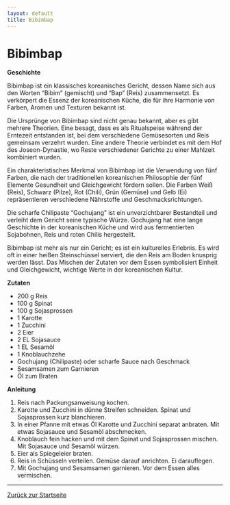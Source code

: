 ```yaml
---
layout: default
title: Bibimbap
---
```


# Bibimbap

**Geschichte**

Bibimbap ist ein klassisches koreanisches Gericht, dessen Name sich aus den Worten "Bibim" (gemischt) und "Bap" (Reis) zusammensetzt. Es verkörpert die Essenz der koreanischen Küche, die für ihre Harmonie von Farben, Aromen und Texturen bekannt ist.

Die Ursprünge von Bibimbap sind nicht genau bekannt, aber es gibt mehrere Theorien. Eine besagt, dass es als Ritualspeise während der Erntezeit entstanden ist, bei dem verschiedene Gemüsesorten und Reis gemeinsam verzehrt wurden. Eine andere Theorie verbindet es mit dem Hof des Joseon-Dynastie, wo Reste verschiedener Gerichte zu einer Mahlzeit kombiniert wurden.

Ein charakteristisches Merkmal von Bibimbap ist die Verwendung von fünf Farben, die nach der traditionellen koreanischen Philosophie der fünf Elemente Gesundheit und Gleichgewicht fördern sollen. Die Farben Weiß (Reis), Schwarz (Pilze), Rot (Chili), Grün (Gemüse) und Gelb (Ei) repräsentieren verschiedene Nährstoffe und Geschmacksrichtungen.

Die scharfe Chilipaste "Gochujang" ist ein unverzichtbarer Bestandteil und verleiht dem Gericht seine typische Würze. Gochujang hat eine lange Geschichte in der koreanischen Küche und wird aus fermentierten Sojabohnen, Reis und roten Chilis hergestellt.

Bibimbap ist mehr als nur ein Gericht; es ist ein kulturelles Erlebnis. Es wird oft in einer heißen Steinschüssel serviert, die den Reis am Boden knusprig werden lässt. Das Mischen der Zutaten vor dem Essen symbolisiert Einheit und Gleichgewicht, wichtige Werte in der koreanischen Kultur.

**Zutaten**

- 200 g Reis
- 100 g Spinat
- 100 g Sojasprossen
- 1 Karotte
- 1 Zucchini
- 2 Eier
- 2 EL Sojasauce
- 1 EL Sesamöl
- 1 Knoblauchzehe
- Gochujang (Chilipaste) oder scharfe Sauce nach Geschmack
- Sesamsamen zum Garnieren
- Öl zum Braten

**Anleitung**

1. Reis nach Packungsanweisung kochen.
2. Karotte und Zucchini in dünne Streifen schneiden. Spinat und Sojasprossen kurz blanchieren.
3. In einer Pfanne mit etwas Öl Karotte und Zucchini separat anbraten. Mit etwas Sojasauce und Sesamöl abschmecken.
4. Knoblauch fein hacken und mit dem Spinat und Sojasprossen mischen. Mit Sojasauce und Sesamöl würzen.
5. Eier als Spiegeleier braten.
6. Reis in Schüsseln verteilen. Gemüse darauf anrichten. Ei darauflegen.
7. Mit Gochujang und Sesamsamen garnieren. Vor dem Essen alles vermischen.

---

[Zurück zur Startseite](index.md)
